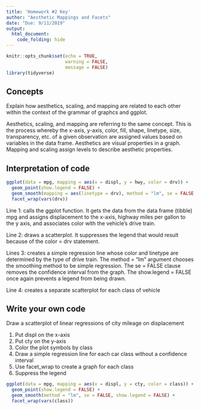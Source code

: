 ```yaml
---
title: 'Homework #2 Key'
author: "Aesthetic Mappings and Facets"
date: "Due: 9/11/2019"
output:
  html_document:
    code_folding: hide
---
```


```r
knitr::opts_chunk$set(echo = TRUE,
                      warning = FALSE,
                      message = FALSE)
library(tidyverse)
```

## Concepts  

Explain how aesthetics, scaling, and mapping are related to each other within the context of the grammar of graphcs and ggplot.  

Aesthetics, scaling, and mapping are referring to the same concept. This is the process whereby the x-axis, y-axis, color, fill, shape, linetype, size, transparency, etc. of a given observation are assigned values based on variables in the data frame. Aesthetics are visual properties in a graph. Mapping and scaling assign levels to describe aesthetic properties.  

## Interpretation of code

```r
ggplot(data = mpg, mapping = aes(x = displ, y = hwy, color = drv)) +
  geom_point(show.legend = FALSE) +
  geom_smooth(mapping = aes(linetype = drv), method = "lm", se = FALSE, show.legend = FALSE) +
  facet_wrap(vars(drv))
``` 

Line 1: calls the ggplot function. It gets the data from the data frame (tibble) mpg and assigns displacement to the x-axis, highway miles per gallon to the y axis, and associates color with the vehicle’s drive train.

Line 2: draws a scatterplot. It suppresses the legend that would result because of the color = drv statement.

Lines 3: creates a simple regression line whose color and linetype are determined by the type of drive train. The method = "lm" argument chooses the smoothing method to be simple regression. The se = FALSE clause removes the confidence interval from the graph. The show.legend = FALSE once again prevents a legend from being drawn.

Line 4: creates a separate scatterplot for each class of vehicle

## Write your own code

Draw a scatterplot of linear regressions of city mileage on displacement

1.  Put displ on the x-axis
1.  Put cty on the y-axis
1.  Color the plot symbols by class
1.  Draw a simple regression line for each car class without a confidence interval
1.  Use facet_wrap to create a graph for each class
1.  Suppress the legend

```r
ggplot(data = mpg, mapping = aes(x = displ, y = cty, color = class)) +
  geom_point(show.legend = FALSE) +
  geom_smooth(method = "lm", se = FALSE, show.legend = FALSE) +
  facet_wrap(vars(class))
```